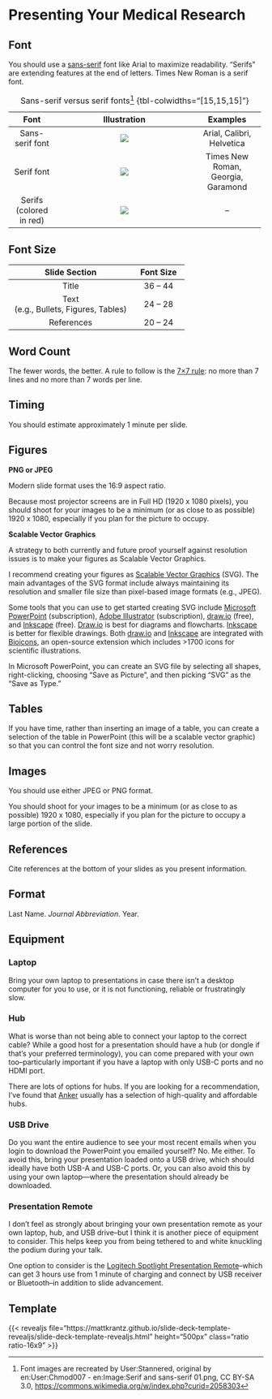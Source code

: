 # Presenting Your Medical Research {.unnumbered}

## Font

You should use a [sans-serif](https://en.wikipedia.org/wiki/Sans-serif) font like Arial to maximize readability. "Serifs" are extending features at the end of letters. Times New Roman is a serif font.

+-------------------------+--------------------------------------------------------------------------+------------------------------------+
| **Font**                | **Illustration**                                                         | **Examples**                       |
+:=======================:+:========================================================================:+:==================================:+
| Sans-serif font         | ![](images/presenting-your-medical-research/Serif_and_sans-serif_01.png) | Arial, Calibri, Helvetica          |
+-------------------------+--------------------------------------------------------------------------+------------------------------------+
| Serif font              | ![](images/presenting-your-medical-research/Serif_and_sans-serif_02.png) | Times New Roman, Georgia, Garamond |
+-------------------------+--------------------------------------------------------------------------+------------------------------------+
| Serifs (colored in red) | ![](images/presenting-your-medical-research/Serif_and_sans-serif_03.png) | --                                 |
+-------------------------+--------------------------------------------------------------------------+------------------------------------+

: Sans-serif versus serif fonts[^presenting-your-medical-research-1] {tbl-colwidths="\[15,15,15\]"}

[^presenting-your-medical-research-1]: Font images are recreated by User:Stannered, original by en:User:Chmod007 - en:Image:Serif and sans-serif 01.png, CC BY-SA 3.0, <https://commons.wikimedia.org/w/index.php?curid=2058303>

## Font Size

+----------------------------------+--------------+
| Slide Section                    | Font Size    |
+:================================:+:============:+
| Title                            | 36 -- 44     |
+----------------------------------+--------------+
| Text\                            | 24 -- 28     |
| (e.g., Bullets, Figures, Tables) |              |
+----------------------------------+--------------+
| References                       | 20 -- 24     |
+----------------------------------+--------------+

## Word Count

The fewer words, the better. A rule to follow is the [7×7 rule](https://blog.hubspot.com/marketing/7x7-rule-powerpoint): no more than 7 lines and no more than 7 words per line.

## Timing

You should estimate approximately 1 minute per slide.

## Figures

**PNG or JPEG**

Modern slide format uses the 16:9 aspect ratio.

Because most projector screens are in Full HD (1920 x 1080 pixels), you should shoot for your images to be a minimum (or as close to as possible) 1920 x 1080, especially if you plan for the picture to occupy.

**Scalable Vector Graphics**

A strategy to both currently and future proof yourself against resolution issues is to make your figures as Scalable Vector Graphics.

I recommend creating your figures as [Scalable Vector Graphics](https://en.wikipedia.org/wiki/SVG) (SVG). The main advantages of the SVG format include always maintaining its resolution and smaller file size than pixel-based image formats (e.g., JPEG).

Some tools that you can use to get started creating SVG include [Microsoft PowerPoint](https://www.microsoft.com/en-us/microsoft-365/powerpoint) (subscription), [Adobe Illustrator](https://www.adobe.com/products/illustrator.html) (subscription), [draw.io](https://www.drawio.com) (free), and [Inkscape](https://inkscape.org) (free). [Draw.io](https://www.drawio.com) is best for diagrams and flowcharts. [Inkscape](https://inkscape.org) is better for flexible drawings. Both [draw.io](https://www.drawio.com) and [Inkscape](https://inkscape.org) are integrated with [Bioicons](https://bioicons.com/extensions/), an open-source extension which includes \>1700 icons for scientific illustrations.

In Microsoft PowerPoint, you can create an SVG file by selecting all shapes, right-clicking, choosing "Save as Picture", and then picking "SVG" as the "Save as Type."

## Tables

If you have time, rather than inserting an image of a table, you can create a selection of the table in PowerPoint (this will be a scalable vector graphic) so that you can control the font size and not worry resolution.

## Images

You should use either JPEG or PNG format.

You should shoot for your images to be a minimum (or as close to as possible) 1920 x 1080, especially if you plan for the picture to occupy a large portion of the slide.

## References

Cite references at the bottom of your slides as you present information.

::: callout-note
## Format

Last Name. *Journal Abbreviation*. Year.
:::

## Equipment

### Laptop

Bring your own laptop to presentations in case there isn't a desktop computer for you to use, or it is not functioning, reliable or frustratingly slow.

### Hub

What is worse than not being able to connect your laptop to the correct cable? While a good host for a presentation should have a hub (or dongle if that's your preferred terminology), you can come prepared with your own too--particularly important if you have a laptop with only USB-C ports and no HDMI port.

There are lots of options for hubs. If you are looking for a recommendation, I've found that [Anker](https://www.anker.com) usually has a selection of high-quality and affordable hubs.

### USB Drive

Do you want the entire audience to see your most recent emails when you login to download the PowerPoint you emailed yourself? No. Me either. To avoid this, bring your presentation loaded onto a USB drive, which should ideally have both USB-A and USB-C ports. Or, you can also avoid this by using your own laptop—where the presentation should already be downloaded.

### Presentation Remote

I don't feel as strongly about bringing your own presentation remote as your own laptop, hub, and USB drive--but I think it is another piece of equipment to consider. This helps keep you from being tethered to and white knuckling the podium during your talk.

One option to consider is the [Logitech Spotlight Presentation Remote](https://www.logitech.com/en-us/products/presenters/spotlight-presentation-remote.910-004654.html?utm_source=Google&utm_medium=Paid-Search&utm_campaign=DEPT_FY25_QX_USA_LO_Logi_DTX-Logitech-Search-Product_Google_na&gad_source=1&gbraid=0AAAAADDQ2OxlZEEEm1pbmGeQwBy2tp5qP&gclid=Cj0KCQjwkdO0BhDxARIsANkNcrdav5PZi0zNNl3VzdVBl2UsY7yWd8urzGp4BmCxaR5VFOXlgY70Tf0aAh3zEALw_wcB)--which can get 3 hours use from 1 minute of charging and connect by USB receiver or Bluetooth--in addition to slide advancement.

## Template

{{< revealjs file="https://mattkrantz.github.io/slide-deck-template-revealjs/slide-deck-template-revealjs.html" height="500px" class="ratio ratio-16x9" >}}
